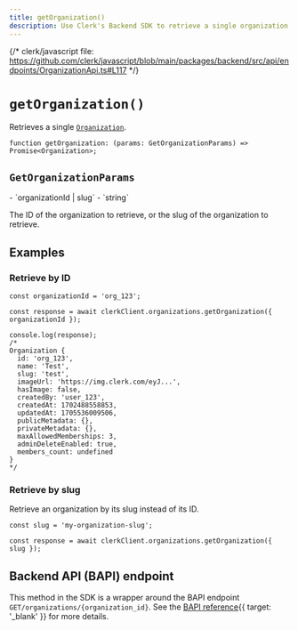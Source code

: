 ```yaml
---
title: getOrganization()
description: Use Clerk's Backend SDK to retrieve a single organization.
---
```


{/* clerk/javascript file: https://github.com/clerk/javascript/blob/main/packages/backend/src/api/endpoints/OrganizationApi.ts#L117 */}

# `getOrganization()`

Retrieves a single [`Organization`](/docs/references/backend/types/backend-organization).

```tsx {{ prettier: false }}
function getOrganization: (params: GetOrganizationParams) => Promise<Organization>;
```

## `GetOrganizationParams`

<Properties>
  - `organizationId | slug`
  - `string`

  The ID of the organization to retrieve, or the slug of the organization to retrieve.
</Properties>

## Examples

### Retrieve by ID

```tsx {{ prettier: false }}
const organizationId = 'org_123';

const response = await clerkClient.organizations.getOrganization({ organizationId });

console.log(response);
/*
Organization {
  id: 'org_123',
  name: 'Test',
  slug: 'test',
  imageUrl: 'https://img.clerk.com/eyJ...',
  hasImage: false,
  createdBy: 'user_123',
  createdAt: 1702488558853,
  updatedAt: 1705536009506,
  publicMetadata: {},
  privateMetadata: {},
  maxAllowedMemberships: 3,
  adminDeleteEnabled: true,
  members_count: undefined
}
*/
```

### Retrieve by slug

Retrieve an organization by its slug instead of its ID.

```tsx {{ prettier: false }}
const slug = 'my-organization-slug';

const response = await clerkClient.organizations.getOrganization({ slug });
```

## Backend API (BAPI) endpoint

This method in the SDK is a wrapper around the BAPI endpoint `GET/organizations/{organization_id}`. See the [BAPI reference](/docs/reference/backend-api/tag/Organizations#operation/GetOrganization){{ target: '_blank' }} for more details.
